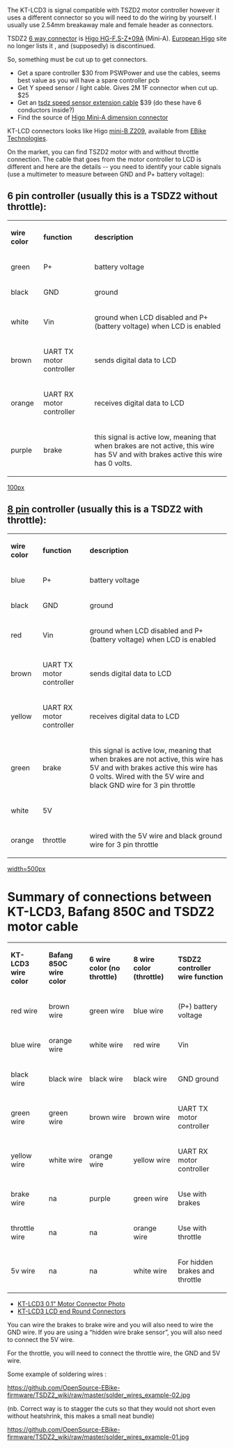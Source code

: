 The KT-LCD3 is signal compatible with TSZD2 motor controller however it uses a different connector so you will need to do the wiring by yourself. I usually use 2.54mm breakaway male and female header as connectors. 

TSDZ2  [https://github.com/OpenSource-EBike-firmware/TSDZ2_wiki/blob/master/tsdz2-plug-dimensions.jpg 6 way connector] is [http://www.higocon.com/en/product/?24_38.html Higo HG-F.S-Z*09A] (Mini-A). [https://www.higoconnector.com European Higo ] site no longer lists it  , and (supposedly) is discontinued.  

So, something must be cut up to get connectors.
* Get a spare controller $30 from PSWPower and use the cables, seems best value as you will have a spare controller pcb
* Get Y speed sensor / light cable. Gives 2M 1F connector when cut up. $25
* Get an [https://www.aliexpress.com/store/product/tongsheng-tsdz-speed-sensor-extension-cable-110cm-length/1971954_32833464583.html tsdz speed sensor extension cable] $39 (do these have 6 conductors inside?)
* Find the source of [https://github.com/OpenSource-EBike-firmware/TSDZ2_wiki/blob/master/tsdz2-plug-dimensions.jpg Higo Mini-A dimension connector]

KT-LCD connectors looks like Higo [https://www.higoconnector.com/products/z209bm-p-00-a0-1000/K999K#title mini-B Z209], available from [https://www.e-bike-technologies.de/index.php/en/connectors/higo/dustcaps-for-higo-mini-b-connectors EBike Technologies].

On the market, you can find TSZD2 motor with and without throttle connection. The cable that goes from the motor controller to LCD is different and here are the details -- you need to identify your cable signals (use a multimeter to measure between GND and P+ battery voltage):

== 6 pin controller (usually this is a TSDZ2 without throttle): ==
{|
| '''wire color''' || '''function''' || '''description'''
|-
| green || P+ || battery voltage
|-
| black || GND || ground
|-
| white || Vin || ground when LCD disabled and P+ (battery voltage) when LCD is  enabled
|-
| brown || UART TX motor controller || sends digital data to LCD
|-
| orange || UART RX motor controller || receives digital data to LCD
|-
| purple || brake || this signal is active low, meaning that when brakes are not active, this wire has 5V and with brakes active this wire has 0 volts.
|}

[[https://github.com/hurzhurz/tsdz2/raw/master/images/tsdz2-plug.jpg|100px]]

== [https://endless-sphere.com/forums/viewtopic.php?f=28&t=79788&hilit=flash+lcd3&start=3525#p1415134 8 pin] controller (usually this is a TSDZ2 with throttle): ==
{|
| '''wire color''' || '''function''' || '''description'''
|-
| blue || P+ || battery voltage
|-
| black || GND || ground
|-
| red || Vin || ground when LCD disabled and P+ (battery voltage) when LCD is enabled
|-
| brown || UART TX motor controller || sends digital data to LCD
|-
| yellow || UART RX motor controller || receives digital data to LCD
|-
| green || brake || this signal is active low, meaning that when brakes are not active, this wire has 5V and with brakes active this wire has 0 volts. Wired with the 5V wire and black GND wire for 3 pin throttle
|-
| white || 5V ||
|-
| orange || throttle || wired with the 5V wire and black ground wire for 3 pin throttle
|}

[[https://github.com/OpenSource-EBike-firmware/TSDZ2_wiki/blob/master/TSDZ2_8Pin_Connector_Higo_B8_Cable_Map_2.jpg | width=500px]]

= Summary of connections between KT-LCD3, Bafang 850C and TSDZ2 motor cable =
{|
| '''KT-LCD3 wire color''' || '''Bafang 850C wire color''' || '''6 wire color (no throttle)''' || ''' 8 wire color (throttle) ''' || '''TSDZ2 controller wire function'''
|-
| red wire || brown wire || green wire || blue wire || (P+) battery voltage
|-
| blue wire || orange wire || white wire || red wire || Vin
|-
| black wire || black wire || black wire || black wire || GND ground
|-
| green wire || green wire || brown wire || brown wire || UART TX motor controller
|-
| yellow wire || white wire || orange wire || yellow wire || UART RX motor controller
|-
| brake wire || na || purple || green wire || Use with brakes
|- 
| throttle wire || na || na || orange wire || Use with throttle
|- 
| 5v wire || na || na || white wire || For hidden brakes and throttle
|}

* [https://www.endless-sphere.com/forums/download/file.php?id=239409&mode=view KT-LCD3 0.1" Motor Connector Photo]
* [https://sondorsforum.com/applications/core/interface/imageproxy/imageproxy.php?img=https%3A%2F%2Fi.imgur.com%2FGqfwM0S.jpg&key=1203f163b099843d28eb7d621793818bafcc3cbc1c177a2dd9ee66a2afc4ae07 KT-LCD3 LCD end Round Connectors]
You can wire the brakes to brake wire and you will also need to wire the GND wire. If you are using a “hidden wire brake sensor”, you will also need to connect the 5V wire.

For the throttle, you will need to connect the throttle wire, the GND and 5V wire.

Some example of soldering wires :

[[https://github.com/OpenSource-EBike-firmware/TSDZ2_wiki/raw/master/solder_wires_example-02.jpg]]

(nb. Correct way is to stagger the cuts so that they would not short even without heatshrink, this makes a small neat bundle)

[[https://github.com/OpenSource-EBike-firmware/TSDZ2_wiki/raw/master/solder_wires_example-01.jpg]]